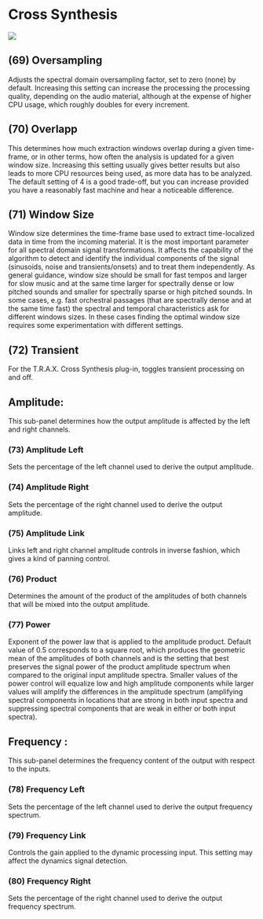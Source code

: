 # Cross Synthesis
![](https://media.githubusercontent.com/media/FLUX-SE/doc_images/main/Plugins/ircam-trax/trax_13.png)

## (69) Oversampling
Adjusts the spectral domain oversampling factor, set to zero (none) by default. Increasing this setting can increase the
processing the processing quality, depending on the audio material, although at the expense of higher CPU usage, which
roughly doubles for every increment.


## (70) Overlapp
This determines how much extraction windows overlap during a given time-frame, or in other terms, how often the analysis
is updated for a given window size. Increasing this setting usually gives better results but also leads to more CPU resources
being used, as more data has to be analyzed. The default setting of 4 is a good trade-off, but you can increase provided you
have a reasonably fast machine and hear a noticeable difference.


## (71) Window Size
Window size determines the time-frame base used to extract time-localized data in time from the incoming material. It is
the most important parameter for all spectral domain signal transformations. It affects the capability of the algorithm to
detect and identify the individual components of the signal (sinusoids, noise and transients/onsets) and to treat them
independently. As general guidance, window size should be small for fast tempos and larger for slow music and at the
same time larger for spectrally dense or low pitched sounds and smaller for spectrally sparse or high pitched sounds. In
some cases, e.g. fast orchestral passages (that are spectrally dense and at the same time fast) the spectral and temporal
characteristics ask for different windows sizes. In these cases finding the optimal window size requires some 
experimentation with different settings.


## (72) Transient
For the T.R.A.X. Cross Synthesis plug-in, toggles transient processing on and off.

## Amplitude:
This sub-panel determines how the output amplitude is affected by the left and right channels.

### (73) Amplitude Left
Sets the percentage of the left channel used to derive the output amplitude.

### (74) Amplitude Right
Sets the percentage of the right channel used to derive the output amplitude.

### (75) Amplitude Link
Links left and right channel amplitude controls in inverse fashion, which gives a kind of panning control.

### (76) Product
Determines the amount of the product of the amplitudes of both channels that will be mixed into the output amplitude.

### (77) Power
Exponent of the power law that is applied to the amplitude product. Default value of 0.5 corresponds to a square root,
which produces the geometric mean of the amplitudes of both channels and is the setting that best preserves the signal
power of the product amplitude spectrum when compared to the original input amplitude spectra. Smaller values of the
power control will equalize low and high amplitude components while larger values will amplify the differences in the
amplitude spectrum (amplifying spectral components in locations that are strong in both input spectra and suppressing
spectral components that are weak in either or both input spectra).

## Frequency :

This sub-panel determines the frequency content of the output with respect to the inputs.

### (78) Frequency Left
Sets the percentage of the left channel used to derive the output frequency spectrum.

### (79) Frequency Link
Controls the gain applied to the dynamic processing input. This setting may affect the dynamics signal detection.

### (80) Frequency Right
Sets the percentage of the right channel used to derive the output frequency spectrum.
